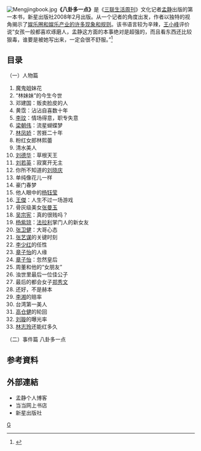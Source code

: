 [[File:Mengjingbook.jpg|frame]]'''《八卦多一点》'''是《[[三联生活周刊|三联生活周刊]]》文化记者[[孟静|孟静]]出版的第一本书，新星出版社2008年2月出版。从一个记者的角度出发，作者以独特的视角揭示了[[八卦新闻|娱乐圈和娱乐产业的许多现象和规则]]。该书语言较为辛辣，[[王小峰|王小峰]]评价说“女孩一般都喜欢琢磨人，孟静这方面的本事绝对是超强的，而且看东西还比较狠毒，谁要是被她写出来，一定会很不舒服。”<ref>{{cite news|url=http://www.wangxiaofeng.net/?p=1939|title=孟八|author=王小峰|accessdate=2008年4月9日|archive-date=2008年4月9日|archive-url=https://web.archive.org/web/20080409233918/http://www.wangxiaofeng.net/?p=1939|dead-url=yes}}</ref>


==目录==
（一）人物篇
#魔鬼姐妹花
#“林妹妹”的今生今世
#邓建国：贩卖脸皮的人
#黄霑：沾沾自喜数十年
#[[李玟|李玟]]：情场得意，职专失意
#[[梁朝伟|梁朝伟]]：流星蝴蝶梦
#[[林凤娇|林凤娇]]：苦捱二十年
#粉红女郎林熙蕾
#清水美人
#[[刘德华|刘德华]]：草根天王
#[[刘若英|刘若英]]：寂寞开无主
#你所不知道的[[刘晓庆|刘晓庆]]
#单纯像花儿一样
#豪门春梦
#他人眼中的[[杨钰莹|杨钰莹]]　
#[[王傑_(歌手)|王傑]]：人生不过一场游戏　
#骨灰级美女[[张曼玉|张曼玉]]
#[[吴宗宪|吴宗宪]]：真的很贱吗？
#[[杨紫琼|杨紫琼]]：[[法拉利|法拉利]]掌门人的新女友
#[[张卫健|张卫健]]：大哥心态
#[[张艺谋|张艺谋]]的关键时刻
#[[李少红|李少红]]的任性
#[[章子怡|章子怡]]的人缘
#[[章子怡|章子怡]]：忽然皇后
#周董和他的“女朋友”
#浊世里最后一位佳公子
#最后的都会女子[[郑秀文|郑秀文]]
#还好，不是赫本
#[[李湘|李湘]]的赔率
#台湾第一美人
#[[高仓健|高仓健]]的轮回
#[[劉璇_(體操運動員)|刘璇]]的曝光率
#[[林志玲|林志玲]]还能红多久

（二）事件篇
八卦多一点

==参考資料==
<div class="references-small">
<references />
</div>

==外部連結==
*[http://mj6655.blog.sohu.com/ ]{{Wayback|url=http://mj6655.blog.sohu.com/ |date=20080509062058 }} 孟静个人博客
*[http://product.dangdang.com/product.aspx?product_id=20171129 ]{{Wayback|url=http://product.dangdang.com/product.aspx?product_id=20171129 |date=20080406195158 }} 当当网上书店
*[http://www.newstarpress.com/ ]{{Wayback|url=http://www.newstarpress.com/ |date=20080328104603 }} 新星出版社
[[Category:2008年書籍|G]]